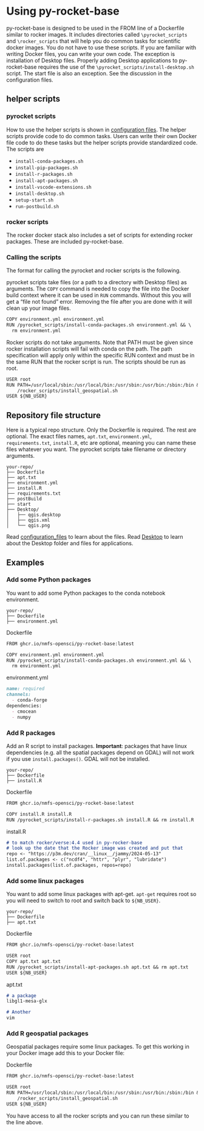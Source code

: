 # Using py-rocket-base

py-rocket-base is designed to be used in the FROM line of a Dockerfile similar to rocker images. It includes directories called `\pyrocket_scripts` and `\rocker_scripts` that will help you do common tasks for scientific docker images. You do not have to use these scripts. If you are familiar with writing Docker files, you can write your own code. The exception is installation of Desktop files. Properly adding Desktop applications to py-rocket-base requires the use of the `\pyrocket_scripts/install-desktop.sh` script. The start file is also an exception. See the discussion in the configuration files.

## helper scripts

### pyrocket scripts

How to use the helper scripts is shown in [configuration files](configuration_files.html). The helper scripts provide code to do common tasks. Users can write their own Docker file code to do these tasks but the helper scripts provide standardized code. The scripts are

* `install-conda-packages.sh`
* `install-pip-packages.sh`
* `install-r-packages.sh`
* `install-apt-packages.sh`
* `install-vscode-extensions.sh`
* `install-desktop.sh`
* `setup-start.sh`
* `run-postbuild.sh`

### rocker scripts

The rocker docker stack also includes a set of scripts for extending rocker packages. These are included py-rocket-base.

### Calling the scripts

The format for calling the pyrocket and rocker scripts is the following. 

pyrocket scripts take files (or a path to a directory with Desktop files) as arguments. The `COPY` command is needed to copy the file into the Docker build context where it can be used in `RUN` commands. Without this you will get a "file not found" error. Removing the file after you are done with it will clean up your image files.

```markdown
COPY environment.yml environment.yml
RUN /pyrocket_scripts/install-conda-packages.sh environment.yml && \
  rm environment.yml
```

Rocker scripts do not take arguments. Note that PATH must be given since rocker installation scripts will fail with conda on the path. The path specification will apply only within the specific RUN context and must be in the same RUN that the rocker script is run. The scripts should be run as root.

```markdown
USER root
RUN PATH=/usr/local/sbin:/usr/local/bin:/usr/sbin:/usr/bin:/sbin:/bin && \
    /rocker_scripts/install_geospatial.sh
USER ${NB_USER}
```

## Repository file structure

Here is a typical repo structure. Only the Dockerfile is required. The rest are optional. The exact files names, `apt.txt`, `environment.yml`, `requirements.txt`, `install.R`, etc are optional, meaning you can name these files whatever you want. The pyrocket scripts take filename or directory arguments.

```
your-repo/
├── Dockerfile
├── apt.txt
├── environment.yml
├── install.R
├── requirements.txt
├── postBuild
├── start
├── Desktop/
│   ├── qgis.desktop
│   ├── qgis.xml
│   └── qgis.png
```

Read [configuration_files](configuration_files.html) to learn about the files. Read [Desktop](desktop.html) to learn about the Desktop folder and files for applications.

## Examples

### Add some Python packages

You want to add some Python packages to the conda notebook environment.

```
your-repo/
├── Dockerfile
├── environment.yml
```

Dockerfile
```markdown
FROM ghcr.io/nmfs-opensci/py-rocket-base:latest

COPY environment.yml environment.yml
RUN /pyrocket_scripts/install-conda-packages.sh environment.yml && \
  rm environment.yml
```

environment.yml
```markdown
name: required
channels:
  - conda-forge
dependencies:
  - cmocean
  - numpy
```

### Add R packages

Add an R script to install packages. **Important**: packages that have linux dependencies (e.g. all the spatial packages depend on GDAL) will not work if you use `install.packages()`. GDAL will not be installed.

```
your-repo/
├── Dockerfile
├── install.R
```

Dockerfile
```markdown
FROM ghcr.io/nmfs-opensci/py-rocket-base:latest

COPY install.R install.R
RUN /pyrocket_scripts/install-r-packages.sh install.R && rm install.R
```

install.R
```markdown
# to match rocker/verse:4.4 used in py-rocker-base
# look up the date that the Rocker image was created and put that
repo <- "https://p3m.dev/cran/__linux__/jammy/2024-05-13"
list.of.packages <- c("ncdf4", "httr", "plyr", "lubridate")
install.packages(list.of.packages, repos=repo)
```

### Add some linux packages

You want to add some linux packages with apt-get. `apt-get` requires root so you will need to switch to root and switch back to `${NB_USER}`.

```
your-repo/
├── Dockerfile
├── apt.txt
```

Dockerfile
```markdown
FROM ghcr.io/nmfs-opensci/py-rocket-base:latest

USER root
COPY apt.txt apt.txt
RUN /pyrocket_scripts/install-apt-packages.sh apt.txt && rm apt.txt
USER ${NB_USER}
```

apt.txt
```markdown
# a package
libgl1-mesa-glx

# Another
vim
```

### Add R geospatial packages

Geospatial packages require some linux packages. To get this working in your Docker image add this to your Docker file:

Dockerfile
```markdown
FROM ghcr.io/nmfs-opensci/py-rocket-base:latest

USER root
RUN PATH=/usr/local/sbin:/usr/local/bin:/usr/sbin:/usr/bin:/sbin:/bin && \
    /rocker_scripts/install_geospatial.sh
USER ${NB_USER}
```

You have access to all the rocker scripts and you can run these similar to the line above.





